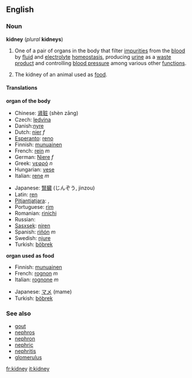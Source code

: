 ==English==
===Noun===
'''kidney''' (''plural'' '''kidneys''')

#{{anatomy}} One of a pair of organs in the body that filter [[impurity|impurities]] from the [[blood]] by [[fluid]] and [[electrolyte]] [[homeostasis]], producing [[urine]] as a [[waste product]] and controlling [[blood pressure]] among various other [[function]]s.
#The kidney of an animal used as [[food]].

====Translations====

'''organ of the body'''
{{top}}
*Chinese: [[肾脏]] (shèn zāng)
*Czech: [[ledvina]]
*Danish:[[nyre]]
*Dutch: [[nier]] ''f''
*[[Esperanto]]: [[reno#Esperanto|reno]]
*Finnish: [[munuainen]]
*French: [[rein#French|rein]] ''m''
*German: [[Niere]] ''f''
*Greek: [[νεφρό]] ''n''
*Hungarian: [[vese]]
*Italian: [[rene#Italian|rene]] ''m''
{{mid}}
*Japanese: [[腎臓]] (じんぞう, jinzou)
*Latin: [[ren]]
*[[Pitjantjatjara]]: {{Unicode|[[kapuḻ]]}}, {{Unicode|[[kapuḻpa]]}}
*Portuguese: [[rim#Portuguese|rim]]
*Romanian: [[rinichi]]
*Russian: {{RUchar|[[почка]]}}
*[[Sasxsek]]: [[niren]]
*Spanish: [[riñón]] ''m''
*Swedish: [[njure]]
*Turkish: [[böbrek]]
{{bottom}}

'''organ used as food'''
{{top}}
*Finnish: [[munuainen]]
*French: [[rognon]] ''m''
*Italian: [[rognone]] ''m''
{{mid}}
*Japanese: [[マメ]] (mame)
*Turkish: [[böbrek]]
{{bottom}}

===See also===
*[[gout]]
*[[nephros]]
*[[nephron]]
*[[nephric]]
*[[nephritis]]
*[[glomerulus]]

[[fr:kidney]]
[[it:kidney]]